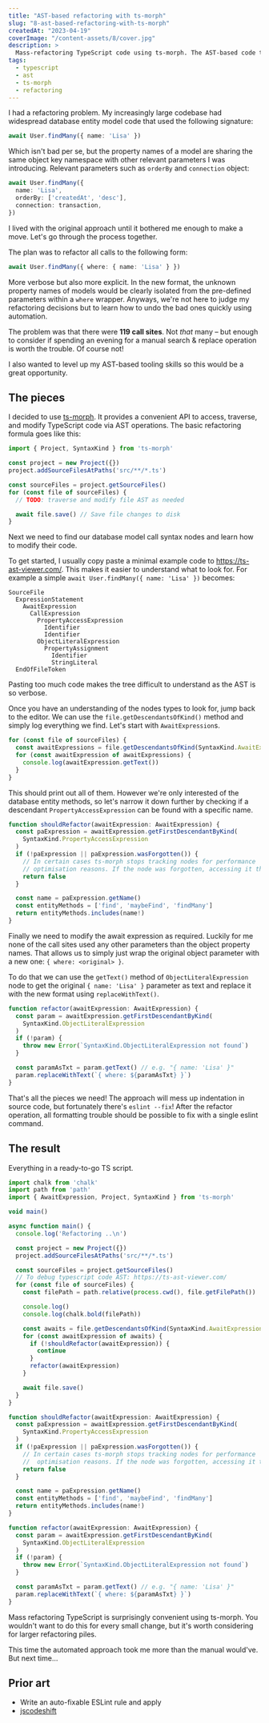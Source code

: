 ```yaml
---
title: "AST-based refactoring with ts-morph"
slug: "8-ast-based-refactoring-with-ts-morph"
createdAt: "2023-04-19"
coverImage: "/content-assets/8/cover.jpg"
description: >
  Mass-refactoring TypeScript code using ts-morph. The AST-based code transformation makes it quick to refactor even the largest codebases.
tags:
  - typescript
  - ast
  - ts-morph
  - refactoring
---
```



I had a refactoring problem. My increasingly large codebase had widespread database entity model code that used the following signature:

```ts
await User.findMany({ name: 'Lisa' })
```

Which isn't bad per se, but the property names of a model are sharing the same object key namespace with other relevant parameters I was introducing. Relevant parameters such as `orderBy` and `connection` object:

```ts
await User.findMany({
  name: 'Lisa',
  orderBy: ['createdAt', 'desc'],
  connection: transaction,
})
```

I lived with the original approach until it bothered me enough to make a move. Let's go through the process together.


The plan was to refactor all calls to the following form:

```ts
await User.findMany({ where: { name: 'Lisa' } })
```

More verbose but also more explicit. In the new format, the unknown property names of models would be clearly isolated from the pre-defined parameters within a `where` wrapper. Anyways, we're not here to judge my refactoring decisions but to learn how to undo the bad ones quickly using automation.

The problem was that there were **119 call sites**. Not _that_ many – but enough to consider if spending an evening for a manual search & replace operation is worth the trouble. Of course not!

I also wanted to level up my AST-based tooling skills so this would be a great opportunity.

## The pieces

I decided to use [ts-morph](https://ts-morph.com/). It provides a convenient API to access, traverse, and modify TypeScript code via AST operations. The basic refactoring formula goes like this:

```ts
import { Project, SyntaxKind } from 'ts-morph'

const project = new Project({})
project.addSourceFilesAtPaths('src/**/*.ts')

const sourceFiles = project.getSourceFiles()
for (const file of sourceFiles) {
  // TODO: traverse and modify file AST as needed

  await file.save() // Save file changes to disk
}
```

Next we need to find our database model call syntax nodes and learn how to modify their code.

To get started, I usually copy paste a minimal example code to https://ts-ast-viewer.com/. This makes it easier to understand what to look for. For example a simple `await User.findMany({ name: 'Lisa' })` becomes:

```
SourceFile
  ExpressionStatement
    AwaitExpression
      CallExpression
        PropertyAccessExpression
          Identifier
          Identifier
        ObjectLiteralExpression
          PropertyAssignment
            Identifier
            StringLiteral
  EndOfFileToken
```

Pasting too much code makes the tree difficult to understand as the AST is so verbose.

Once you have an understanding of the nodes types to look for, jump back to the editor. We can use the `file.getDescendantsOfKind()` method and simply log everything we find. Let's start with `AwaitExpression`s.

```ts
for (const file of sourceFiles) {
  const awaitExpressions = file.getDescendantsOfKind(SyntaxKind.AwaitExpression)
  for (const awaitExpression of awaitExpressions) {
    console.log(awaitExpression.getText())
  }
}
```

This should print out all of them. However we're only interested of the database entity methods, so let's narrow it down further by checking if a descendant `PropertyAccessExpression` can be found with a specific name.


```ts
function shouldRefactor(awaitExpression: AwaitExpression) {
  const paExpression = awaitExpression.getFirstDescendantByKind(
    SyntaxKind.PropertyAccessExpression
  )
  if (!paExpression || paExpression.wasForgotten()) {
    // In certain cases ts-morph stops tracking nodes for performance
    // optimisation reasons. If the node was forgotten, accessing it throws.
    return false
  }

  const name = paExpression.getName()
  const entityMethods = ['find', 'maybeFind', 'findMany']
  return entityMethods.includes(name!)
}
```

Finally we need to modify the await expression as required. Luckily for me none of the call sites used any other parameters than the object property names. That allows us to simply just wrap the original object parameter with a new one: `{ where: <original> }`.

To do that we can use the `getText()` method of `ObjectLiteralExpression` node to get the original `{ name: 'Lisa' }` parameter as text and replace it with the new format using `replaceWithText()`.


```ts
function refactor(awaitExpression: AwaitExpression) {
  const param = awaitExpression.getFirstDescendantByKind(
    SyntaxKind.ObjectLiteralExpression
  )
  if (!param) {
    throw new Error(`SyntaxKind.ObjectLiteralExpression not found`)
  }

  const paramAsTxt = param.getText() // e.g. "{ name: 'Lisa' }"
  param.replaceWithText(`{ where: ${paramAsTxt} }`)
}
```

That's all the pieces we need! The approach will mess up indentation in source code, but fortunately there's `eslint --fix`! After the refactor operation, all formatting trouble should be possible to fix with a single eslint command.


## The result

Everything in a ready-to-go TS script.

```ts
import chalk from 'chalk'
import path from 'path'
import { AwaitExpression, Project, SyntaxKind } from 'ts-morph'

void main()

async function main() {
  console.log('Refactoring ..\n')

  const project = new Project({})
  project.addSourceFilesAtPaths('src/**/*.ts')

  const sourceFiles = project.getSourceFiles()
  // To debug typescript code AST: https://ts-ast-viewer.com/
  for (const file of sourceFiles) {
    const filePath = path.relative(process.cwd(), file.getFilePath())

    console.log()
    console.log(chalk.bold(filePath))

    const awaits = file.getDescendantsOfKind(SyntaxKind.AwaitExpression)
    for (const awaitExpression of awaits) {
      if (!shouldRefactor(awaitExpression)) {
        continue
      }
      refactor(awaitExpression)
    }

    await file.save()
  }
}

function shouldRefactor(awaitExpression: AwaitExpression) {
  const paExpression = awaitExpression.getFirstDescendantByKind(
    SyntaxKind.PropertyAccessExpression
  )
  if (!paExpression || paExpression.wasForgotten()) {
    // In certain cases ts-morph stops tracking nodes for performance
    //  optimisation reasons. If the node was forgotten, accessing it throws.
    return false
  }

  const name = paExpression.getName()
  const entityMethods = ['find', 'maybeFind', 'findMany']
  return entityMethods.includes(name!)
}

function refactor(awaitExpression: AwaitExpression) {
  const param = awaitExpression.getFirstDescendantByKind(
    SyntaxKind.ObjectLiteralExpression
  )
  if (!param) {
    throw new Error(`SyntaxKind.ObjectLiteralExpression not found`)
  }

  const paramAsTxt = param.getText() // e.g. "{ name: 'Lisa' }"
  param.replaceWithText(`{ where: ${paramAsTxt} }`)
}
```


Mass refactoring TypeScript is surprisingly convenient using ts-morph. You wouldn't want to do this for every small change, but it's worth considering for larger refactoring piles.

This time the automated approach took me more than the manual would've. But next time...

## Prior art

* Write an auto-fixable ESLint rule and apply
* [jscodeshift](https://github.com/facebook/jscodeshift)
